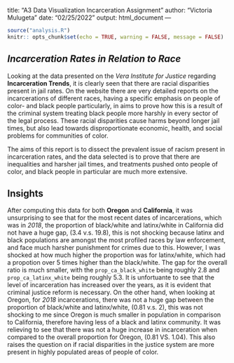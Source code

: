 title: "A3 Data Visualization Incarceration Assignment"
author: "Victoria Mulugeta"
date: "02/25/2022"
output: html_document
---
```r
source("analysis.R")
knitr:: opts_chunk$set(echo = TRUE, warning = FALSE, message = FALSE)
```

## _**Incarceration Rates in Relation to Race**_

Looking at the data presented on the *Vera Institute for Justice* regarding **Incarceration Trends**, it is clearly seen that there are racial disparities present in jail rates. On the website there are very detailed reports on the incarcerations of different races, having a specific emphasis on people of color- and black people particularly, in aims to prove how this is a result of the criminal system treating black people more harshly in every sector of the legal process. These racial disparities cause harms beyond longer jail times, but also lead towards disproportionate economic, health, and social problems for communities of color. 

The aims of this report is to dissect the prevalent issue of racism present in incarceration rates, and the data selected is to prove that there are inequalities and harsher jail times, and treatments pushed onto people of color, and black people in particular are much more extensive.

## **Insights**
After computing this data for both **Oregon** and **California**, it was 
unsurprising to see that for the most recent dates of incarcerations, which was 
in *2018*, the proportion of black/white and latinx/white in California did not
have a huge gap, (3.4 v.s. 19.8), this is not shocking because latinx and black
populations are amongst the most profiled races by law enforcement, and face
much harsher punishment for crimes due to this. However, I was shocked at how 
much higher the proportion was for latinx/white, which had a propotion over 5 
times higher than the black/white. The gap for the overall ratio is much smaller, with the `prop_ca_black_white` being roughly 2.8 and `prop_ca_latinx_white` being roughly 5.3. It is unfortuante to see that the level of incarceration has increased over the years, as it is evident that criminal justice reform is necessary. On the other hand, when looking at Oregon, for *2018* incarcerations, there was not a huge gap between the proportion of black/white and latinx/white, (0.81 v.s. 2), this was not shocking to me since Oregon is much smaller in population in comparison to California, therefore having less of a black and latinx community. It was relieving to see that there was not a huge increase in incarceration when compared to the overall
proportion for Oregon, (0.81 VS. 1.04). This also raises the question on if racial disparities in the justice system are more present in highly populated areas of people of color. 

